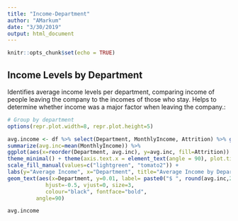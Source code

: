 ```yaml
---
title: "Income-Department"
author: "AMarkum"
date: "3/30/2019"
output: html_document
---
```


```r
knitr::opts_chunk$set(echo = TRUE)
```

## Income Levels by Department

Identifies average income levels per department, comparing income of people leaving the company to the incomes of those who stay. Helps to determine whether income was a major factor when leaving the company.:

```r

# Group by department 
options(repr.plot.width=8, repr.plot.height=5) 

avg.income <- df %>% select(Department, MonthlyIncome, Attrition) %>% group_by(Attrition, Department) %>%
summarize(avg.inc=mean(MonthlyIncome)) %>%
ggplot(aes(x=reorder(Department, avg.inc), y=avg.inc, fill=Attrition)) + geom_bar(stat="identity", position="dodge") + facet_wrap(~Attrition) + 
theme_minimal() + theme(axis.text.x = element_text(angle = 90), plot.title=element_text(hjust=0.5)) + 
scale_fill_manual(values=c("lightgreen", "tomato2")) + 
labs(y="Average Income", x="Department", title="Average Income by Department \n and Attrition Status") + 
geom_text(aes(x=Department, y=0.01, label= paste0("$ ", round(avg.inc,2))),
            hjust=-0.5, vjust=0, size=3, 
            colour="black", fontface="bold",
         angle=90)

avg.income
```

